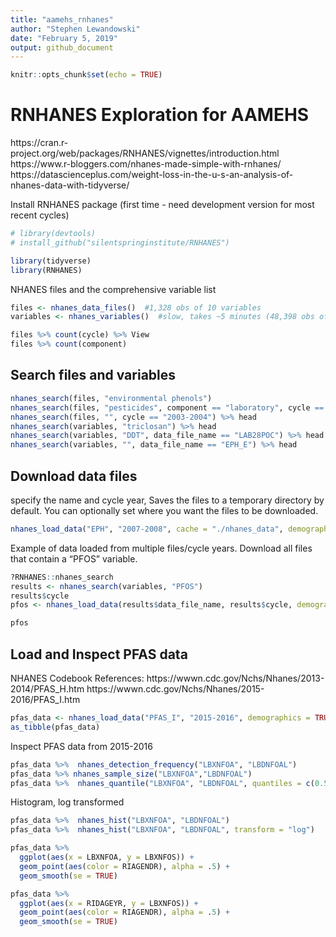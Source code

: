 ```yaml
---
title: "aamehs_rnhanes"
author: "Stephen Lewandowski"
date: "February 5, 2019"
output: github_document
---
```


```r
knitr::opts_chunk$set(echo = TRUE)
```

# RNHANES Exploration for AAMEHS

https://cran.r-project.org/web/packages/RNHANES/vignettes/introduction.html
https://www.r-bloggers.com/nhanes-made-simple-with-rnhanes/
https://datascienceplus.com/weight-loss-in-the-u-s-an-analysis-of-nhanes-data-with-tidyverse/


Install RNHANES package (first time - need development version for most recent cycles)
```r
# library(devtools)
# install_github("silentspringinstitute/RNHANES")
```

```r
library(tidyverse)
library(RNHANES)
```


NHANES files and the comprehensive variable list
```r
files <- nhanes_data_files()  #1,328 obs of 10 variables
variables <- nhanes_variables()  #slow, takes ~5 minutes (48,398 obs of 10 variables)

```

```r
files %>% count(cycle) %>% View
files %>% count(component)
```

## Search files and variables
```r
nhanes_search(files, "environmental phenols")
nhanes_search(files, "pesticides", component == "laboratory", cycle == "2003-2004") 
nhanes_search(files, "", cycle == "2003-2004") %>% head
nhanes_search(variables, "triclosan") %>% head
nhanes_search(variables, "DDT", data_file_name == "LAB28POC") %>% head
nhanes_search(variables, "", data_file_name == "EPH_E") %>% head
```


## Download data files

specify the name and cycle year, 
Saves the files to a temporary directory by default. You can optionally set where you want the files to be downloaded.
```r
nhanes_load_data("EPH", "2007-2008", cache = "./nhanes_data", demographics = TRUE, recode = TRUE)
```


Example of data loaded from multiple files/cycle years. Download all files that contain a "PFOS" variable.
```r
?RNHANES::nhanes_search
results <- nhanes_search(variables, "PFOS")
results$cycle
pfos <- nhanes_load_data(results$data_file_name, results$cycle, demographics = TRUE, recode = TRUE) #slow; large list, 9 elements, 12 MB

pfos
```

## Load and Inspect PFAS data
NHANES Codebook References:
https://wwwn.cdc.gov/Nchs/Nhanes/2013-2014/PFAS_H.htm
https://wwwn.cdc.gov/Nchs/Nhanes/2015-2016/PFAS_I.htm

```r
pfas_data <- nhanes_load_data("PFAS_I", "2015-2016", demographics = TRUE)
as_tibble(pfas_data)
```

Inspect PFAS data from 2015-2016
```r
pfas_data %>%  nhanes_detection_frequency("LBXNFOA", "LBDNFOAL")
pfas_data %>% nhanes_sample_size("LBXNFOA","LBDNFOAL")
pfas_data %>%  nhanes_quantile("LBXNFOA", "LBDNFOAL", quantiles = c(0.5, 0.95))
```

Histogram, log transformed
```r
pfas_data %>%  nhanes_hist("LBXNFOA", "LBDNFOAL")
pfas_data %>%  nhanes_hist("LBXNFOA", "LBDNFOAL", transform = "log")

```


```r
pfas_data %>% 
  ggplot(aes(x = LBXNFOA, y = LBXNFOS)) + 
  geom_point(aes(color = RIAGENDR), alpha = .5) +
  geom_smooth(se = TRUE)
```

```r
pfas_data %>% 
  ggplot(aes(x = RIDAGEYR, y = LBXNFOS)) + 
  geom_point(aes(color = RIAGENDR), alpha = .5) +
  geom_smooth(se = TRUE)

```

